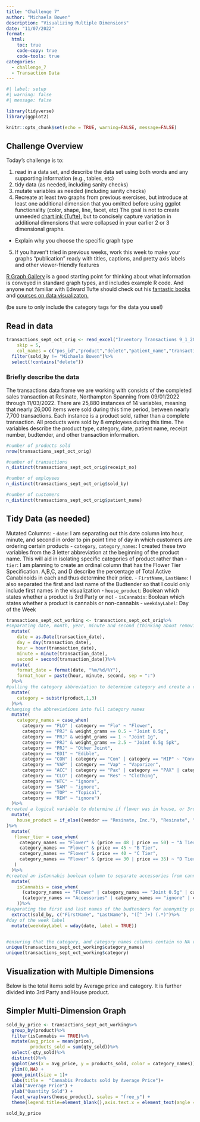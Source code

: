 ```yaml
---
title: "Challenge 7"
author: "Michaela Bowen"
description: "Visualizing Multiple Dimensions"
date: "11/07/2022"
format:
  html:
    toc: true
    code-copy: true
    code-tools: true
categories:
  - challenge_7
  - Transaction Data
---
```


```r
#| label: setup
#| warning: false
#| message: false

library(tidyverse)
library(ggplot2)

knitr::opts_chunk$set(echo = TRUE, warning=FALSE, message=FALSE)
```

## Challenge Overview

Today's challenge is to:

1)  read in a data set, and describe the data set using both words and any supporting information (e.g., tables, etc)
2)  tidy data (as needed, including sanity checks)
3)  mutate variables as needed (including sanity checks)
4)  Recreate at least two graphs from previous exercises, but introduce at least one additional dimension that you omitted before using ggplot functionality (color, shape, line, facet, etc) The goal is not to create unneeded [chart ink (Tufte)](https://www.edwardtufte.com/tufte/), but to concisely capture variation in additional dimensions that were collapsed in your earlier 2 or 3 dimensional graphs.
   - Explain why you choose the specific graph type
5) If you haven't tried in previous weeks, work this week to make your graphs "publication" ready with titles, captions, and pretty axis labels and other viewer-friendly features

[R Graph Gallery](https://r-graph-gallery.com/) is a good starting point for thinking about what information is conveyed in standard graph types, and includes example R code. And anyone not familiar with Edward Tufte should check out his [fantastic books](https://www.edwardtufte.com/tufte/books_vdqi) and [courses on data visualizaton.](https://www.edwardtufte.com/tufte/courses)

(be sure to only include the category tags for the data you use!)

## Read in data



```r
transactions_sept_oct_orig <- read_excel("Inventory Transactions 9_1_2022-11_3_2022.xlsx",
    skip = 5,
    col_names = c("pos_id","product","delete","patient_name","transaction_date","qty_sold","daily_allottment_oz","weight_grams","cost","price","owner_name","owner_location","vendor","sold_by","receipt_no","delete","delete","delete","delete","delete"))%>%
  filter(sold_by != "Michaela Bowen")%>%
  select(!contains("delete"))
```
::: {.panel-tabset}
### Briefly describe the data
The transactions data frame we are working with consists of the completed sales transaction at Resinate, Northampton Spanning from 09/01/2022 through 11/03/2022. There are 25,880 instances of 14 variables, meaning that nearly 26,000 items were sold during this time period, between nearly 7,700 transactions. Each instance is a product sold, rather than a complete transaction. All products were sold by 8 employees during this time. The variables describe the product type, category, date, patient name, receipt number, budtender, and other transaction information.


```r
#number of products sold
nrow(transactions_sept_oct_orig)

#number of transactions
n_distinct(transactions_sept_oct_orig$receipt_no)

#number of employees
n_distinct(transactions_sept_oct_orig$sold_by)

#number of customers
n_distinct(transactions_sept_oct_orig$patient_name)

```


## Tidy Data (as needed)


Mutated Columns:
- `date`: I am separating out this date column into hour, minute, and second in order to pin point time of day in which customers are ordering certain products
- `category`, `category_names`: I created these two variables from the 3 letter abbreviation at the beginning of the product name. This will aid in isolating specific categories of product rather than 
- `tier`: I am planning to create an ordinal column that has the Flower Tier Specification. A,B,C, and D describe the percentage of Total Active Canabinoids in each and thus determine their price.
- `FirstName`, `LastName`: I also separated the first and last name of the Budtender so that I could only include first names in the visualization
- `house_product`: Boolean which states whether a product is 3rd Party or not
- `isCannabis`: Boolean which states whether a product is cannabis or non-cannabis
- `weekdayLabel`: Day of the Week



```r

transactions_sept_oct_working <- transactions_sept_oct_orig%>%
#separating date, month, year, minute and second (thinking about removing second option, as it may not be useful)  
  mutate(
    date = as.Date(transaction_date),
    day = day(transaction_date),
    hour = hour(transaction_date),
    minute = minute(transaction_date),
    second = second(transaction_date))%>%
  mutate(
    format_date = format(date, "%m/%d/%Y"),
    format_hour = paste(hour, minute, second, sep = ":")
  )%>%
#pulling the category abbreviation to determine category and create a category column 
  mutate(
    category = substr(product,1,3)
  )%>%
#changing the abbreviations into full category names
  mutate(
    category_names = case_when(
      category == "FLO" | category == "Flo" ~ "Flower",
      category == "PRJ" & weight_grams == 0.5 ~ "Joint 0.5g",
      category == "PRJ" & weight_grams == 1 ~ "Joint 1g",
      category == "PRJ" & weight_grams == 2.5 ~ "Joint 0.5g 5pk",
      category == "PRJ" ~ "Other Joint",
      category == "EDI" ~ "Edible",
      category == "CON" | category == "Con" | category == "MIP" ~ "Concentrate",
      category == "VAP" | category == "Vap" ~ "Vaporizer",
      category == "ACC" | category == "Pax" | category == "PAX" | category == "Hig" | category == "Bov" ~ "Accessories",
      category == "CLO" | category == "Res" ~ "Clothing",
      category == "HTC" ~ "ignore",
      category == "SAM" ~ "ignore",
      category == "TOP" ~ "Topical",
      category == "REW" ~ "ignore")
  )%>%
#created a logical variable to determine if flower was in house, or 3rd party
  mutate(
    house_product = if_else((vendor == "Resinate, Inc."), "Resinate", "3rd Party", "NA")
)%>%
  mutate(
   flower_tier = case_when(
     category_names == "Flower" & (price == 48 | price == 50) ~ "A Tier",
     category_names == "Flower" & price == 45 ~ "B Tier",
     category_names == "Flower" & price == 40 ~ "C Tier",
     category_names == "Flower" & (price == 30 | price == 35) ~ "D Tier"
   ) 
  )%>%
#created an isCannabis boolean column to separate accessories from cannabis product
  mutate(
    isCannabis = case_when(
      (category_names == "Flower" | category_names == "Joint 0.5g" | category_names == "Joint 1g"| category_names == "Other Joint" | category_names == "Joint 0.5g 5pk"|  category_names == "Edible" | category_names == "Concentrate" | category_names == "Vaporizer" | category_names == "Topical") ~ TRUE,
      (category_names == "Accessories" | category_names == "ignore" | category_names == "Clothing") ~ FALSE
    ))%>%
#separating the first and last names of the budtenders for anonymity purposes
  extract(sold_by, c("FirstName", "LastName"), "([^ ]+) (.*)")%>%
#day of the week label
  mutate(weekdayLabel = wday(date, label = TRUE))


#ensuring that the category, and category names columns contain no NA values and are accurately coded
unique(transactions_sept_oct_working$category_names)
unique(transactions_sept_oct_working$category)

```




## Visualization with Multiple Dimensions
Below is the total items sold by Average price and category. It is further divided into 3rd Party and House product. 

## Simpler Multi-Dimension Graph

```r
sold_by_price <- transactions_sept_oct_working%>%
  group_by(product)%>%
  filter(isCannabis == TRUE)%>%
  mutate(avg_price = mean(price),
         products_sold = sum(qty_sold))%>%
  select(-qty_sold)%>%
  distinct()%>%
  ggplot(aes(x = avg_price, y = products_sold, color = category_names)) +
  ylim(0,NA) +
  geom_point(size = 1)+
  labs(title =  "Cannabis Products sold by Average Price")+
  xlab("Average Price") +
  ylab("Quantity Sold") +
  facet_wrap(vars(house_product), scales = "free_y") +
  theme(legend.title=element_blank(),axis.text.x = element_text(angle = 45, vjust = 0.5) )

sold_by_price
```
:::


